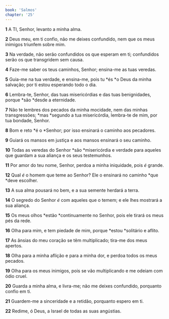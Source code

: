 ```yaml
---
book: 'Salmos'
chapter: '25'
---
```


**1** A TI, Senhor, levanto a minha alma.

**2** Deus meu, em ti confio, não me deixes confundido, nem que os meus inimigos triunfem sobre mim.

**3** Na verdade, não serão confundidos os que esperam em ti; confundidos serão os que transgridem sem causa.

**4** Faze-me saber os teus caminhos, Senhor; ensina-me as tuas veredas.

**5** Guia-me na tua verdade, e ensina-me, pois tu *és *o Deus da minha salvação; por ti estou esperando todo o dia.

**6** Lembra-te, Senhor, das tuas misericórdias e das tuas benignidades, porque *são *desde a eternidade.

**7** Não te lembres dos pecados da minha mocidade, nem das minhas transgressões; *mas *segundo a tua misericórdia, lembra-te de mim, por tua bondade, Senhor.

**8** Bom e reto *é o *Senhor; por isso ensinará o caminho aos pecadores.

**9** Guiará os mansos em justiça e aos mansos ensinará o seu caminho.

**10** Todas as veredas do Senhor *são *misericórdia e verdade para aqueles que guardam a sua aliança e os seus testemunhos.

**11** Por amor do teu nome, Senhor, perdoa a minha iniquidade, pois _é_ grande.

**12** Qual _é_ o homem que teme ao Senhor? Ele o ensinará no caminho *que *deve escolher.

**13** A sua alma pousará no bem, e a sua semente herdará a terra.

**14** O segredo do Senhor _é_ com aqueles que o temem; e ele lhes mostrará a sua aliança.

**15** Os meus olhos *estão *continuamente no Senhor, pois ele tirará os meus pés da rede.

**16** Olha para mim, e tem piedade de mim, porque *estou *solitário e aflito.

**17** As ânsias do meu coração se têm multiplicado; tira-me dos meus apertos.

**18** Olha para a minha aflição e para a minha dor, e perdoa todos os meus pecados.

**19** Olha para os meus inimigos, pois se vão multiplicando e me odeiam com ódio cruel.

**20** Guarda a minha alma, e livra-me; não me deixes confundido, porquanto confio em ti.

**21** Guardem-me a sinceridade e a retidão, porquanto espero em ti.

**22** Redime, ó Deus, a Israel de todas as suas angústias.
